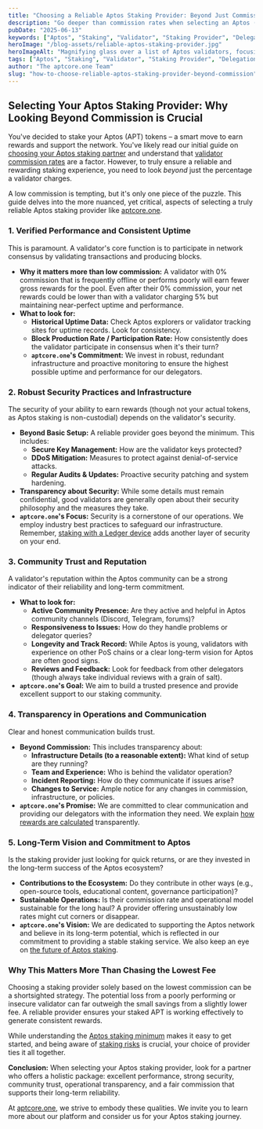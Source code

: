 ```yaml
---
title: "Choosing a Reliable Aptos Staking Provider: Beyond Just Commission Rates"
description: "Go deeper than commission rates when selecting an Aptos (APT) staking provider. Learn to evaluate validator performance, security, community trust, and long-term reliability."
pubDate: "2025-06-13"
keywords: ["Aptos", "Staking", "Validator", "Staking Provider", "Delegation", "Security", "Reliability", "APT", "aptcore.one"]
heroImage: "/blog-assets/reliable-aptos-staking-provider.jpg"
heroImageAlt: "Magnifying glass over a list of Aptos validators, focusing on reliability factors beyond commission."
tags: ["Aptos", "Staking", "Validator", "Staking Provider", "Delegation", "Security", "Reliability", "APT", "aptcore.one"]
author: "The aptcore.one Team"
slug: "how-to-choose-reliable-aptos-staking-provider-beyond-commission"
---
```


## Selecting Your Aptos Staking Provider: Why Looking Beyond Commission is Crucial

You've decided to stake your Aptos (APT) tokens – a smart move to earn rewards and support the network. You've likely read our initial guide on [choosing your Aptos staking partner](/blog/choosing-aptos-staking-partner) and understand that [validator commission rates](/blog/understanding-aptos-validator-commission) are a factor. However, to truly ensure a reliable and rewarding staking experience, you need to look *beyond* just the percentage a validator charges.

A low commission is tempting, but it's only one piece of the puzzle. This guide delves into the more nuanced, yet critical, aspects of selecting a truly reliable Aptos staking provider like [aptcore.one](https://aptcore.one).

### 1. Verified Performance and Consistent Uptime

This is paramount. A validator's core function is to participate in network consensus by validating transactions and producing blocks.

* **Why it matters more than low commission:** A validator with 0% commission that is frequently offline or performs poorly will earn fewer gross rewards for the pool. Even after their 0% commission, your net rewards could be lower than with a validator charging 5% but maintaining near-perfect uptime and performance.
* **What to look for:**
    * **Historical Uptime Data:** Check Aptos explorers or validator tracking sites for uptime records. Look for consistency.
    * **Block Production Rate / Participation Rate:** How consistently does the validator participate in consensus when it's their turn?
    * **`aptcore.one`'s Commitment:** We invest in robust, redundant infrastructure and proactive monitoring to ensure the highest possible uptime and performance for our delegators.

### 2. Robust Security Practices and Infrastructure

The security of your ability to earn rewards (though not your actual tokens, as Aptos staking is non-custodial) depends on the validator's security.

* **Beyond Basic Setup:** A reliable provider goes beyond the minimum. This includes:
    * **Secure Key Management:** How are the validator keys protected?
    * **DDoS Mitigation:** Measures to protect against denial-of-service attacks.
    * **Regular Audits & Updates:** Proactive security patching and system hardening.
* **Transparency about Security:** While some details must remain confidential, good validators are generally open about their security philosophy and the measures they take.
* **`aptcore.one`'s Focus:** Security is a cornerstone of our operations. We employ industry best practices to safeguard our infrastructure. Remember, [staking with a Ledger device](/blog/how-to-stake-aptos-with-ledger-security-guide) adds another layer of security on your end.

### 3. Community Trust and Reputation

A validator's reputation within the Aptos community can be a strong indicator of their reliability and long-term commitment.

* **What to look for:**
    * **Active Community Presence:** Are they active and helpful in Aptos community channels (Discord, Telegram, forums)?
    * **Responsiveness to Issues:** How do they handle problems or delegator queries?
    * **Longevity and Track Record:** While Aptos is young, validators with experience on other PoS chains or a clear long-term vision for Aptos are often good signs.
    * **Reviews and Feedback:** Look for feedback from other delegators (though always take individual reviews with a grain of salt).
* **`aptcore.one`'s Goal:** We aim to build a trusted presence and provide excellent support to our staking community.

### 4. Transparency in Operations and Communication

Clear and honest communication builds trust.

* **Beyond Commission:** This includes transparency about:
    * **Infrastructure Details (to a reasonable extent):** What kind of setup are they running?
    * **Team and Experience:** Who is behind the validator operation?
    * **Incident Reporting:** How do they communicate if issues arise?
    * **Changes to Service:** Ample notice for any changes in commission, infrastructure, or policies.
* **`aptcore.one`'s Promise:** We are committed to clear communication and providing our delegators with the information they need. We explain [how rewards are calculated](/blog/aptos-rewards-apr-apy-explained) transparently.

### 5. Long-Term Vision and Commitment to Aptos

Is the staking provider just looking for quick returns, or are they invested in the long-term success of the Aptos ecosystem?

* **Contributions to the Ecosystem:** Do they contribute in other ways (e.g., open-source tools, educational content, governance participation)?
* **Sustainable Operations:** Is their commission rate and operational model sustainable for the long haul? A provider offering unsustainably low rates might cut corners or disappear.
* **`aptcore.one`'s Vision:** We are dedicated to supporting the Aptos network and believe in its long-term potential, which is reflected in our commitment to providing a stable staking service. We also keep an eye on [the future of Aptos staking](/blog/future-of-aptos-staking-trends-features).

### Why This Matters More Than Chasing the Lowest Fee

Choosing a staking provider solely based on the lowest commission can be a shortsighted strategy. The potential loss from a poorly performing or insecure validator can far outweigh the small savings from a slightly lower fee. A reliable provider ensures your staked APT is working effectively to generate consistent rewards.

While understanding the [Aptos staking minimum](/blog/aptos-staking-minimum-how-much-apt-to-start) makes it easy to get started, and being aware of [staking risks](/blog/risks-of-aptos-staking-how-to-mitigate-them) is crucial, your choice of provider ties it all together.

**Conclusion:**
When selecting your Aptos staking provider, look for a partner who offers a holistic package: excellent performance, strong security, community trust, operational transparency, and a fair commission that supports their long-term reliability.

At [aptcore.one](https://aptcore.one), we strive to embody these qualities. We invite you to learn more about our platform and consider us for your Aptos staking journey.
